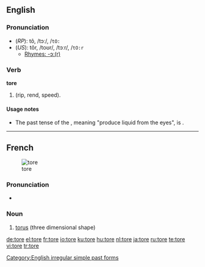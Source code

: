 {{see|Tore}}
==English==

===Pronunciation===
* (''RP''): tô, /tɔː/, /<tt>tO:</tt>
* (''US''): tôr, /toʊr/, /tɔːr/, /<tt>tO:r</tt>
** [[rhymes:English:-ɔː(r)|Rhymes: -ɔː(r)]]

===Verb===
'''tore'''

# {{simple past of|[[tear]]|nodot=9}} (rip, rend, speed).

====Usage notes====
* The past tense of the {{term|tear}}, meaning "produce liquid from the eyes", is {{term|teared}}.

[[Category:English irregular simple past forms]]

----

==French==
{{wikipedia|lang=fr}}
[[Image:Torus.jpg|thumb|tore]]

===Pronunciation===
* {{IPA|/tɔʁ/|lang=fr}}

===Noun===
{{infl|fr|noun|g=m}}

# [[torus]] (three dimensional shape)

{{tbot entry|French|torus|2008|April|fr}}

[[de:tore]]
[[el:tore]]
[[fr:tore]]
[[io:tore]]
[[ku:tore]]
[[hu:tore]]
[[nl:tore]]
[[ja:tore]]
[[ru:tore]]
[[te:tore]]
[[vi:tore]]
[[tr:tore]]